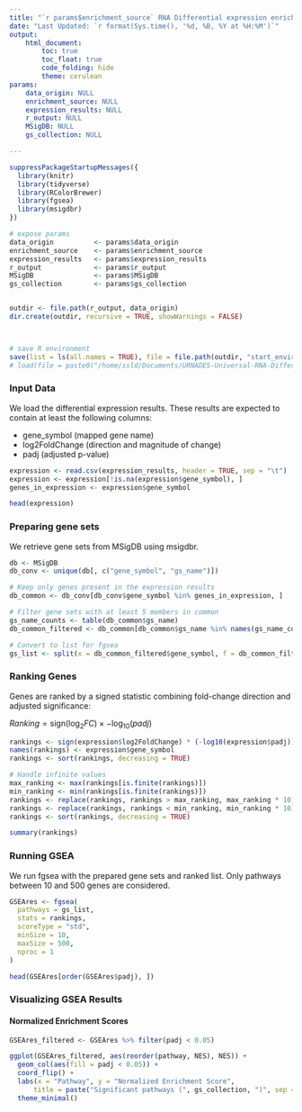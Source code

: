 ---
title: "`r params$enrichment_source` RNA Differential expression enrichment analysis for: `r params$data_origin`"
date: "Last Updated: `r format(Sys.time(), '%d, %B, %Y at %H:%M')`"
output:
    html_document:
        toc: true
        toc_float: true
        code_folding: hide
        theme: cerulean
params:
    data_origin: NULL
    enrichment_source: NULL
    expression_results: NULL
    r_output: NULL
    MSigDB: NULL
    gs_collection: NULL

---

```{r setup, include=FALSE} 
suppressPackageStartupMessages({
  library(knitr)
  library(tidyverse)
  library(RColorBrewer)
  library(fgsea)
  library(msigdbr)
})

# expose params
data_origin          <- params$data_origin
enrichment_source    <- params$enrichment_source
expression_results   <- params$expression_results
r_output             <- params$r_output
MSigDB               <- params$MSigDB
gs_collection        <- params$gs_collection


outdir <- file.path(r_output, data_origin)
dir.create(outdir, recursive = TRUE, showWarnings = FALSE)



# save R environment
save(list = ls(all.names = TRUE), file = file.path(outdir, "start_environment_enrichment.RData"))
# load(file = paste0("/home/ssld/Documents/URNADES-Universal-RNA-Differential-Expression-Scripts_new/output/SC_salmon/SALMON/start_environment_enrichment.RData"))
```


### Input Data

We load the differential expression results.
These results are expected to contain at least the following columns:

- gene_symbol (mapped gene name)
- log2FoldChange (direction and magnitude of change)
- padj (adjusted p-value)

```{r load_data}
expression <- read.csv(expression_results, header = TRUE, sep = "\t")
expression <- expression[!is.na(expression$gene_symbol), ]
genes_in_expression <- expression$gene_symbol

head(expression)
```

### Preparing gene sets

We retrieve gene sets from MSigDB using msigdbr.

```{r prep_genes}
db <- MSigDB
db_conv <- unique(db[, c("gene_symbol", "gs_name")])

# Keep only genes present in the expression results
db_common <- db_conv[db_conv$gene_symbol %in% genes_in_expression, ]

# Filter gene sets with at least 5 members in common
gs_name_counts <- table(db_common$gs_name)
db_common_filtered <- db_common[db_common$gs_name %in% names(gs_name_counts[gs_name_counts > 5]), ]

# Convert to list for fgsea
gs_list <- split(x = db_common_filtered$gene_symbol, f = db_common_filtered$gs_name)
```

### Ranking Genes

Genes are ranked by a signed statistic combining fold-change direction and adjusted significance:

$Ranking = \text{sign}(\log_2 FC) \times -\log_{10}(padj)$

```{r ranking_genes}
rankings <- sign(expression$log2FoldChange) * (-log10(expression$padj))
names(rankings) <- expression$gene_symbol
rankings <- sort(rankings, decreasing = TRUE)

# Handle infinite values
max_ranking <- max(rankings[is.finite(rankings)])
min_ranking <- min(rankings[is.finite(rankings)])
rankings <- replace(rankings, rankings > max_ranking, max_ranking * 10)
rankings <- replace(rankings, rankings < min_ranking, min_ranking * 10)
rankings <- sort(rankings, decreasing = TRUE)

summary(rankings)
```

### Running GSEA

We run fgsea with the prepared gene sets and ranked list.
Only pathways between 10 and 500 genes are considered.

```{r run_gsea, message=FALSE, warning=FALSE}
GSEAres <- fgsea(
  pathways = gs_list,
  stats = rankings,
  scoreType = "std",
  minSize = 10,
  maxSize = 500,
  nproc = 1
)

head(GSEAres[order(GSEAres$padj), ])
```


### Visualizing GSEA Results

#### Normalized Enrichment Scores

```{r gsea_results, echo=FALSE}
GSEAres_filtered <- GSEAres %>% filter(padj < 0.05)

ggplot(GSEAres_filtered, aes(reorder(pathway, NES), NES)) +
  geom_col(aes(fill = padj < 0.05)) +
  coord_flip() +
  labs(x = "Pathway", y = "Normalized Enrichment Score",
      title = paste("Significant pathways (", gs_collection, ")", sep = "")) + 
  theme_minimal()
```